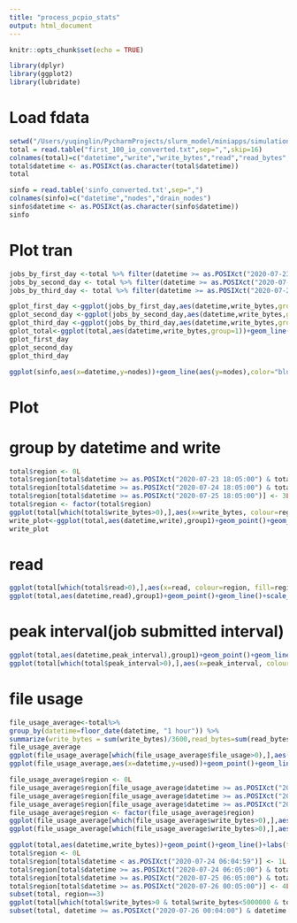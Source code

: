 ```yaml
---
title: "process_pcpio_stats"
output: html_document
---
```

```r
knitr::opts_chunk$set(echo = TRUE)

library(dplyr)
library(ggplot2)
library(lubridate)
```

# Load fdata
```r
setwd("/Users/yuqinglin/PycharmProjects/slurm_model/miniapps/simulation/doc")
total = read.table("first_100_io_converted.txt",sep=",",skip=16)
colnames(total)=c("datetime","write","write_bytes","read","read_bytes","used","usedfiles","peak_interval")
total$datetime <- as.POSIXct(as.character(total$datetime))
total

sinfo = read.table('sinfo_converted.txt',sep=",")
colnames(sinfo)=c("datetime","nodes","drain_nodes")
sinfo$datetime <- as.POSIXct(as.character(sinfo$datetime))
sinfo
```

# Plot tran
```R
jobs_by_first_day <-total %>% filter(datetime >= as.POSIXct("2020-07-23 18:05:00") & datetime < as.POSIXct("2020-07-24 18:04:59"))
jobs_by_second_day <- total %>% filter(datetime >= as.POSIXct("2020-07-24 18:05:00") & datetime < as.POSIXct("2020-07-25 18:04:59"))
jobs_by_third_day <- total %>% filter(datetime >= as.POSIXct("2020-07-25 18:05:00"))

gplot_first_day <-ggplot(jobs_by_first_day,aes(datetime,write_bytes,group=1))+geom_line()+geom_point()+scale_y_continuous(tran = "log10")
gplot_second_day <-ggplot(jobs_by_second_day,aes(datetime,write_bytes,group=1))+geom_line()+geom_point()+scale_y_continuous(tran = "log10")
gplot_third_day <-ggplot(jobs_by_third_day,aes(datetime,write_bytes,group=1))+geom_line()+geom_point()+scale_y_continuous(tran = "log10")
gplot_total<-ggplot(total,aes(datetime,write_bytes,group=1))+geom_line()+geom_point()
gplot_first_day
gplot_second_day
gplot_third_day

ggplot(sinfo,aes(x=datetime,y=nodes))+geom_line(aes(y=nodes),color="blue")+geom_line(aes(y=drain_nodes),color="red") +labs(title="Utilization")
```
# Plot 
# group by datetime and write
```r
total$region <- 0L
total$region[total$datetime >= as.POSIXct("2020-07-23 18:05:00") & total$datetime < as.POSIXct("2020-07-24 18:04:59")] <- 1L
total$region[total$datetime >= as.POSIXct("2020-07-24 18:05:00") & total$datetime < as.POSIXct("2020-07-25 18:04:59")] <- 2L
total$region[total$datetime >= as.POSIXct("2020-07-25 18:05:00")] <- 3L
total$region <- factor(total$region)
ggplot(total[which(total$write_bytes>0),],aes(x=write_bytes, colour=region, fill=region))+geom_histogram(position = "dodge2",binwidth = 2000000)
write_plot<-ggplot(total,aes(datetime,write),group1)+geom_point()+geom_line()+scale_y_continuous(tran="log10")
write_plot
```
# read
```r
ggplot(total[which(total$read>0),],aes(x=read, colour=region, fill=region))+geom_histogram(position = "dodge2",binwidth = 2000000)
ggplot(total,aes(datetime,read),group1)+geom_point()+geom_line()+scale_y_continuous(tran="log10")
```

# peak interval(job submitted interval)
```r
ggplot(total,aes(datetime,peak_interval),group1)+geom_point()+geom_line()+scale_y_continuous(tran="log10")
ggplot(total[which(total$peak_interval>0),],aes(x=peak_interval, colour=region, fill=region))+geom_histogram(position = "dodge2",binwidth = 200)+scale_y_log10()
```

# file usage
```r
file_usage_average<-total%>%
group_by(datetime=floor_date(datetime, "1 hour")) %>%
summarize(write_bytes = sum(write_bytes)/3600,read_bytes=sum(read_bytes)/3600,file_usage=sum(usedfiles-original_file_usage)/3600,used=sum(used-original_storage_space)/3600)
file_usage_average
ggplot(file_usage_average[which(file_usage_average$file_usage>0),],aes(x=datetime,y=file_usage))+geom_point()+geom_line()+labs(title="files usage average over time")
ggplot(file_usage_average,aes(x=datetime,y=used))+geom_point()+geom_line()+labs(title="space usage average over time")

file_usage_average$region <- 0L
file_usage_average$region[file_usage_average$datetime >= as.POSIXct("2020-07-23 18:00:00") & file_usage_average$datetime < as.POSIXct("2020-07-24 17:59:59")] <- 1L
file_usage_average$region[file_usage_average$datetime >= as.POSIXct("2020-07-24 18:00:00") & file_usage_average$datetime < as.POSIXct("2020-07-25 17:59:59")] <- 2L
file_usage_average$region[file_usage_average$datetime >= as.POSIXct("2020-07-25 18:00:00")] <- 3L
file_usage_average$region <- factor(file_usage_average$region)
ggplot(file_usage_average[which(file_usage_average$write_bytes>0),],aes(x=usedfiles, colour=region, fill=region))+geom_histogram(position = "dodge2")
ggplot(file_usage_average[which(file_usage_average$write_bytes>0),],aes(x=datetime,y=usedfiles, colour=region, fill=region))+geom_point()+geom_point()
```


```R
ggplot(total,aes(datetime,write_bytes))+geom_point()+geom_line()+labs(title = "3 Days Modeling")+ylab("Write Bytes")+xlab("Date")
total$region <- 0L
total$region[total$datetime < as.POSIXct("2020-07-24 06:04:59")] <- 1L
total$region[total$datetime >= as.POSIXct("2020-07-24 06:05:00") & total$datetime < as.POSIXct("2020-07-25 06:04:59")] <- 2L
total$region[total$datetime >= as.POSIXct("2020-07-25 06:05:00") & total$datetime < as.POSIXct("2020-07-26 00:04:59")] <- 3L
total$region[total$datetime >= as.POSIXct("2020-07-26 00:05:00")] <- 4L
subset(total, region==3)
ggplot(total[which(total$write_bytes>0 & total$write_bytes<5000000 & total$region==3),],aes(x=write_bytes))+geom_histogram(position = "dodge2",binwidth = 100000) + xlab("Write Bytes/Second") + ylab("Count")+labs(title="Write Bytes")
subset(total, datetime >= as.POSIXct("2020-07-26 00:04:00") & datetime < as.POSIXct("2020-07-26 00:04:59"))
```
